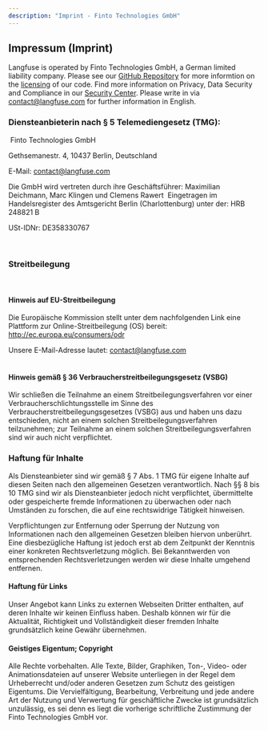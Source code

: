 ```yaml
---
description: "Imprint - Finto Technologies GmbH"
---
```


<div className="text-center">

## Impressum (Imprint)

Langfuse is operated by Finto Technologies GmbH, a German limited liability company. Please see our [GitHub Repository](https://github.com/langfuse/langfuse/) for more informtion on the [licensing](https://github.com/langfuse/langfuse/blob/main/LICENSE) of our code. Find more information on Privacy, Data Security and Compliance in our [Security Center](/docs/data-security-privacy).
Please write in via contact@langfuse.com for further information in English. 

### Diensteanbieterin nach § 5 Telemediengesetz (TMG):
‍
Finto Technologies GmbH

Gethsemanestr. 4, 10437 Berlin, Deutschland

E-Mail: contact@langfuse.com


Die GmbH wird vertreten durch ihre Geschäftsführer: Maximilian Deichmann, Marc Klingen und Clemens Rawert
‍
Eingetragen im Handelsregister des Amtsgericht Berlin (Charlottenburg) unter der: HRB 248821 B

USt-IDNr: DE358330767

‍

### Streitbeilegung
‍
#### Hinweis auf EU-Streitbeilegung

Die Europäische Kommission stellt unter dem nachfolgenden Link eine Plattform zur Online-Streitbeilegung (OS) bereit: http://ec.europa.eu/consumers/odr

Unsere E-Mail-Adresse lautet: contact@langfuse.com  
‍

#### Hinweis gemäß § 36 Verbraucherstreitbeilegungsgesetz (VSBG)

Wir schließen die Teilnahme an einem Streitbeilegungsverfahren vor einer Verbraucherschlichtungsstelle im Sinne des Verbraucherstreitbeilegungsgesetzes (VSBG) aus und haben uns dazu entschieden, nicht an einem solchen Streitbeilegungsverfahren teilzunehmen; zur Teilnahme an einem solchen Streitbeilegungsverfahren sind wir auch nicht verpflichtet.
‍

### Haftung für Inhalte

Als Diensteanbieter sind wir gemäß § 7 Abs. 1 TMG für eigene Inhalte auf diesen Seiten nach den allgemeinen Gesetzen verantwortlich. Nach §§ 8 bis 10 TMG sind wir als Diensteanbieter jedoch nicht verpflichtet, übermittelte oder gespeicherte fremde Informationen zu überwachen oder nach Umständen zu forschen, die auf eine rechtswidrige Tätigkeit hinweisen.

Verpflichtungen zur Entfernung oder Sperrung der Nutzung von Informationen nach den allgemeinen Gesetzen bleiben hiervon unberührt. Eine diesbezügliche Haftung ist jedoch erst ab dem Zeitpunkt der Kenntnis einer konkreten Rechtsverletzung möglich. Bei Bekanntwerden von entsprechenden Rechtsverletzungen werden wir diese Inhalte umgehend entfernen.
‍

#### Haftung für Links

Unser Angebot kann Links zu externen Webseiten Dritter enthalten, auf deren Inhalte wir keinen Einfluss haben. Deshalb können wir für die Aktualität, Richtigkeit und Vollständigkeit dieser fremden Inhalte grundsätzlich keine Gewähr übernehmen.

#### Geistiges Eigentum; Copyright

Alle Rechte vorbehalten. Alle Texte, Bilder, Graphiken, Ton-, Video- oder Animationsdateien auf unserer Website unterliegen in der Regel dem Urheberrecht und/oder anderen Gesetzen zum Schutz des geistigen Eigentums. Die Vervielfältigung, Bearbeitung, Verbreitung und jede andere Art der Nutzung und Verwertung für geschäftliche Zwecke ist grundsätzlich unzulässig, es sei denn es liegt die vorherige schriftliche Zustimmung der Finto Technologies GmbH vor.


</div>
